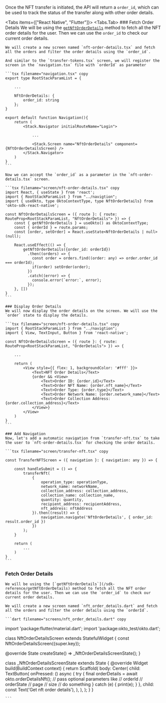 
Once the NFT transfer is initiated, the API will return a `order_id`, which can be used to track the status of the transfer along with other order details.

<Tabs items={["React Native", "Flutter"]}>
<Tabs.Tab>
<Steps>
    ### Fetch Order Details
    We will be using the [`getNftOrderDetails`](/sdk-reference/getNftOrderDetails) method to fetch all the NFT order details for the user. Then we can use the `order_id` to check our current order details.
    
    We will create a new screen named `nft-order-details.tsx` and fetch all the orders and filter the order details using the `order_id`.

    And similar to the `transfer-tokens.tsx` screen, we will register the screen in the `navigation.tsx` file with `orderId` as parameter

    ```tsx filename="navigation.tsx" copy
    export type RootStackParamList = {
        
        ...

        NftOrderDetails: { 
            order_id: string 
        };
    }

    export default function Navigation(){
        return (
            <Stack.Navigator initialRouteName="Login">
                
                ...

                <Stack.Screen name="NftOrderDetails" component={NftOrderDetailsScreen} />
            </Stack.Navigator>
        )
    }
    ```

    Now we can accept the `order_id` as a parameter in the `nft-order-details.tsx` screen.

    ```tsx filename="screen/nft-order-details.tsx" copy
    import React, { useState } from 'react';
    import { RootStackParamList } from "../navigtion";
    import { useOkto, type OktoContextType, type NftOrderDetails} from 'okto-sdk-react-native';

    const NftOrderDetailsScreen = ({ route }: { route: RouteProp<RootStackParamList, "NftOrderDetails"> }) => {
        const { getNftOrderDetails } = useOkto() as OktoContextType;
        const { orderId } = route.params;
        const [order, setOrder] = React.useState<NftOrderDetails | null>(null);

        React.useEffect(() => {
            getNftOrderDetails({order_id: orderId})
              .then((orders) => {
                const order = orders.find((order: any) => order.order_id === orderId);
                if(order) setOrder(order);
              })
              .catch((error) => {
                console.error(`error:`, error);
              });
        }, [])
    }
    ```

    ### Display Order Details
    We will now display the order details on the screen. We will use the `order` state to display the details.

    ```tsx filename="screen/nft-order-details.tsx" copy
    import { RootStackParamList } from "../navigtion";
    import { View, TextInput, Button } from 'react-native';

    const NftOrderDetailsScreen = ({ route }: { route: RouteProp<RootStackParamList, "OrderDetails"> }) => {
        
        ...

        return (
            <View style={{ flex: 1, backgroundColor: '#fff' }}>
                <Text>NFT Order Details</Text>
                {order && <View>
                    <Text>Order ID: {order.id}</Text>
                    <Text>Order NFT Name: {order.nft_name}</Text>
                    <Text>Order Type: {order.type}</Text>
                    <Text>Order Network Name: {order.network_name}</Text>
                    <Text>Order Collection Address: {order.collection_address}</Text>
                </View>}
            </View>
        )
    }
    ```

    ### Add Navigation
    Now, let's add a automatic navigation from `transfer-nft.tsx` to take the user to `nft-order-details.tsx` for checking the order details.

    ```tsx filename="screen/transfer-nft.tsx" copy

    const TransferNFTScreen = ({ navigation }: { navigation: any }) => {
        
        const handleSubmit = () => {
            transferNft(
                {
                    operation_type: operationType,
                    network_name: networkName,
                    collection_address: collection_address,
                    collection_name: collection_name,
                    quantity: quantity,
                    recipient_address: recipientAddress,
                    nft_address: nftAddress
                }).then((result) => {
                    navigation.navigate('NftOrderDetails', { order_id: result.order_id })
                })
            );
        }
        
        return (
            ...
        )
    }
    ```
</Steps>
</Tabs.Tab>
<Tabs.Tab>
<Steps>

 ### Fetch Order Details
    We will be using the [`getNftOrderDetails`](/sdk-reference/getNftOrderDetails) method to fetch all the NFT order details for the user. Then we can use the `order_id` to check our current order details.
    
    We will create a new screen named `nft_order_details.dart` and fetch all the orders and filter the order details using the `orderId`.

    ```dart filename="screens/nft_order_details.dart" copy

import 'package:flutter/material.dart';
import 'package:okto_test/okto.dart';

class NftOrderDetailsScreen extends StatefulWidget {
  const NftOrderDetailsScreen({super.key});

  @override
  State<NftOrderDetailsScreen> createState() => _NftOrderDetailsScreenState();
}

class _NftOrderDetailsScreenState extends State<NftOrderDetailsScreen> {
  @override
  Widget build(BuildContext context) {
    return Scaffold(
      body: Center(
        child: TextButton(
          onPressed: () async {
            try {
             final orderDetails =  await okto.orderDetailsNft();
             // pass optional parameters like 
                // orderId
                // orderState
                // page
                // size
             // do something
            } catch (e) {
              print(e);
            }
          },
          child: const Text('Get nft order details'),
        ),
      ),
    );
  }
}



    ```

</Steps>
</Tabs.Tab>
</Tabs>
